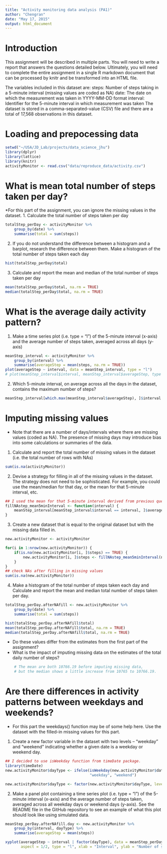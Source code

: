 ```yaml
---
title: "Activity monitoring data analysis (PA1)"
author: "Chengran"
date: "May 17, 2015"
output: html_document
---
```

# Introduction
This assignment will be described in multiple parts. 
 You will need to write a report that answers the questions detailed below. 
 Ultimately, you will need to complete the entire assignment in a single R markdown document 
 that can be processed by knitr and be transformed into an HTML file.

The variables included in this dataset are:
    steps: Number of steps taking in a 5-minute interval (missing values are coded as NA)
    date: The date on which the measurement was taken in YYYY-MM-DD format
    interval: Identifier for the 5-minute interval in which measurement was taken
    The dataset is stored in a comma-separated-value (CSV) file and there are a total of 17,568 observations in this dataset.

# Loading and prepocessing data

```r
setwd("~/USA/JD_Lab/projects/data_science_jhu")
library(dplyr)
library(lattice)
library(knitr)
activityMonitor <- read.csv("data/reproduce_data/activity.csv")
```

# What is mean total number of steps taken per day?
*For this part of the assignment, you can ignore the missing values in the dataset.
1. Calculate the total number of steps taken per day

```r
totalStep_perDay <- activityMonitor %>%
    group_by(date) %>%
    summarise(total = sum(steps))
```

2. If you do not understand the difference between a histogram and a barplot, 
research the difference between them. Make a histogram of the total number of steps taken each day

```r
hist(totalStep_perDay$total)
```

3. Calculate and report the mean and median of the total number of steps taken per day

```r
mean(totalStep_perDay$total, na.rm = TRUE)
median(totalStep_perDay$total, na.rm = TRUE)
```

# What is the average daily activity pattern?
1. Make a time series plot (i.e. type = "l") of the 5-minute interval (x-axis) and the average number of steps taken, averaged across all days (y-axis)
```r
meanStep_interval <- activityMonitor %>%
    group_by(interval) %>%
    summarise(averageStep = mean(steps, na.rm = TRUE))
plot(averageStep ~ interval, data = meanStep_interval, type = "l")
# plot(meanStep_interval$interval, meanStep_interval$averageStep, type = "l")

```

2. Which 5-minute interval, on average across all the days in the dataset, contains the maximum number of steps?
```r
meanStep_interval[which.max(meanStep_interval$averageStep), ]$interval
```

# Imputing missing values
* Note that there are a number of days/intervals where there are missing values (coded as NA). The presence of missing days may introduce bias into some calculations or summaries of the data.
1. Calculate and report the total number of missing values in the dataset (i.e. the total number of rows with NAs)
```r
sum(is.na(activityMonitor))
```

2. Devise a strategy for filling in all of the missing values in the dataset. The strategy does not need to be sophisticated. For example, you could use the mean/median for that day, or the mean for that 5-minute interval, etc.
```r
## I used the mean for that 5-minute interval derived from previous question
fillNAstep_mean5minInterval <- function(interval) {
    meanStep_interval[meanStep_interval$interval == interval, ]$averageStep
}
```

3. Create a new dataset that is equal to the original dataset but with the missing data filled in.
```r
new.activityMonitor <- activityMonitor

for(i in 1:nrow(new.activityMonitor)) {
    if(is.na(new.activityMonitor[i, ]$steps) == TRUE) {
        new.activityMonitor[i, ]$steps <- fillNAstep_mean5minInterval(new.activityMonitor[i, ]$interval)
    }
}
## check NAs after filling in missing values
sum(is.na(new.activityMonitor))
```

4. Make a histogram of the total number of steps taken each day and Calculate and report the mean and median total number of steps taken per day. 
```r
totalStep_perDay.afterNAfill <- new.activityMonitor %>%
    group_by(date) %>%
    summarise(total = sum(steps))

hist(totalStep_perDay.afterNAfill$total)
mean(totalStep_perDay.afterNAfill$total, na.rm = TRUE)
median(totalStep_perDay.afterNAfill$total, na.rm = TRUE)
```
+ Do these values differ from the estimates from the first part of the assignment? 
+ What is the impact of imputing missing data on the estimates of the total daily number of steps?
```r
    # The mean are both 10766.19 before imputing missing data, 
    # but the median shows a little increase from 10765 to 10766.19.
```

# Are there differences in activity patterns between weekdays and weekends?
* For this part the weekdays() function may be of some help here. Use the dataset with the filled-in missing values for this part.

1. Create a new factor variable in the dataset with two levels – “weekday” and “weekend” indicating whether a given date is a weekday or weekend day.
```r
## I decided to use isWeekday function from timeDate package.
library(timeDate)
new.activityMonitor$dayType <- ifelse(isWeekday(new.activityMonitor$date, wday=1:5), 
                                      "weekday", "weekend")

new.activityMonitor$dayType <- factor(new.activityMonitor$dayType, levels = c("weekday", "weekend"))
```
2. Make a panel plot containing a time series plot (i.e. type = "l") of the 5-minute interval (x-axis)  and the average number of steps taken, averaged across all weekday days or weekend days (y-axis). 
See the README file in the GitHub repository to see an example of what this plot should look like using simulated data.
```r
meanStep_perDay.afterNAfill.day <- new.activityMonitor %>%
    group_by(interval, dayType) %>%
    summarise(averageStep = mean(steps))

xyplot(averageStep ~ interval | factor(dayType), data = meanStep_perDay.afterNAfill.day, 
       aspect = 1/2, type = "l", xlab = "Interval", ylab = "Number of steps")
```






